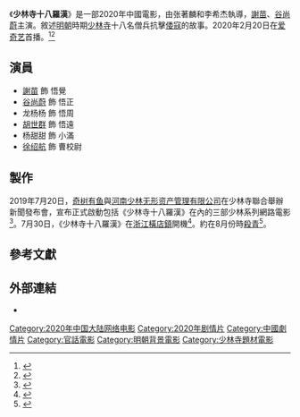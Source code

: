 {{Infobox film
| 片名 = 少林寺十八羅漢
| 電影原名 = 
| 圖像 = 
| 圖像大小 = 
| 圖像說明 = 
| 導演 = 张著麟<br>李希杰
| 監製 = [[项秋良|项秋良]]<br>项河生
| 製片 = 
| 動作指導 = 
| 編劇 = 
| 主演 = [[謝苗|謝苗]]<br>[[谷尚蔚|谷尚蔚]]
| 製片商 = [[奇树有鱼|奇树有鱼]]<br>[[项氏兄弟电影|项氏兄弟电影]]<br>精鹰传媒
| 片長 = 90分钟
| 產地 = {{中國大陸電影產地}}
| 語言 = 
| 上映日期 = 2020年2月20日（[[爱奇艺|爱奇艺]]）
}}
《'''少林寺十八羅漢'''》是一部2020年中國電影，由张著麟和李希杰執導，[[謝苗|謝苗]]、[[谷尚蔚|谷尚蔚]]主演。敘述[[明朝|明朝]]時期[[少林寺|少林寺]]十八名僧兵抗擊[[倭寇|倭寇]]的故事。2020年2月20日在[[爱奇艺|爱奇艺]]首播。<ref>{{cite news|title=《少林寺十八罗汉》定档2月20日 谢苗再演少林寺 时隔多年经典回归|url=http://ent.qianlong.com/2020/0206/3659614.shtml|accessdate=2021-01-27|publisher=千龍網|date=2020-02-06|archive-date=2021-02-01|archive-url=https://web.archive.org/web/20210201080037/http://ent.qianlong.com/2020/0206/3659614.shtml|dead-url=no}}</ref><ref>{{cite news|title=《少林寺十八罗汉》今日爱奇艺燃情上映 谢苗身披僧袍保家卫国|url=http://ent.qianlong.com/2020/0220/3726679.shtml|accessdate=2021-01-27|publisher=千龍網|date=2020-02-20}}</ref>

== 演員 ==

* [[謝苗|謝苗]] 飾 悟覺
* [[谷尚蔚|谷尚蔚]] 飾 悟正
* 龙杨杨 飾 悟周
* [[胡世群|胡世群]] 飾 悟遠
* 杨甜甜 飾 小滿
* [[徐绍航|徐绍航]] 飾 曹校尉

== 製作 ==
2019年7月20日，[[奇树有鱼|奇树有鱼]]與[[河南少林无形资产管理有限公司|河南少林无形资产管理有限公司]]在少林寺聯合舉辦新聞發布會，宣布正式啟動包括《少林寺十八羅漢》在內的三部少林系列網路電影<ref>{{cite news|title=文化传承出新篇 少林系列网络电影重磅发布|url=https://ent.huanqiu.com/article/9CaKrnKlFRx|accessdate=2021-01-27|publisher=環球網|date=2019-07-21|archive-date=2021-02-01|archive-url=https://web.archive.org/web/20210201072553/https://ent.huanqiu.com/article/9CaKrnKlFRx|dead-url=no}}</ref>。7月30日，《少林寺十八羅漢》在[[浙江|浙江]][[橫店鎮|橫店鎮]]開機<ref>{{cite news|title=《少林寺十八罗汉》开机 谢苗入少林重燃武术魂|url=https://ent.sina.com.cn/m/c/2019-07-30/doc-ihytcerm7340556.shtml|accessdate=2021-01-27|publisher=新浪娱乐|date=2019-07-30|archive-date=2021-02-01|archive-url=https://web.archive.org/web/20210201082956/https://ent.sina.com.cn/m/c/2019-07-30/doc-ihytcerm7340556.shtml|dead-url=no}}</ref>。約在8月份時[[殺青|殺青]]<ref>{{cite news|title=《少林寺十八罗汉》杀青 功夫硬汉谷尚蔚扛少林大旗 再战电影江湖|url=https://www.1905.com/news/20190828/1404322.shtml|accessdate=2021-01-27|publisher=1905電影網|date=2019-08-28|archive-date=2021-02-01|archive-url=https://web.archive.org/web/20210201095018/https://www.1905.com/news/20190828/1404322.shtml|dead-url=no}}</ref>。

== 參考文獻 ==
<references />

== 外部連結 ==

* {{Douban|34966418}}

{{少林寺|nocat}}
[[Category:2020年中国大陆网络电影|Category:2020年中国大陆网络电影]]
[[Category:2020年剧情片|Category:2020年剧情片]]
[[Category:中國劇情片|Category:中國劇情片]]
[[Category:官話電影|Category:官話電影]]
[[Category:明朝背景電影|Category:明朝背景電影]]
[[Category:少林寺題材電影|Category:少林寺題材電影]]
